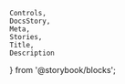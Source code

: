     Controls,
    DocsStory,
    Meta,
    Stories,
    Title,
    Description
} from '@storybook/blocks';

<Meta of={menuStories} />

<Title of={menuStories} />
<Description of={menuStories} />

<DocsStory of={menuStories.menu} expanded={false} />
<Controls of={menuStories.menu} />

# Usage Docs

## Child Elements

-   `nimble-menu-item` - Use this child element to execute a function when the item is activated or to include a sub-menu. To include a sub-menu, place a `nimble-menu` as a child of a `nimble-menu-item`.
-   `nimble-anchor-menu-item` - Use this child element to navigate to a URL when the item is activated.

### Anchor Menu Item Target Configuration

<TargetDocs />

## Custom Header

The menu can be configured to display a custom header with arbitrary content. This could include other nimble components, or even custom elements.

